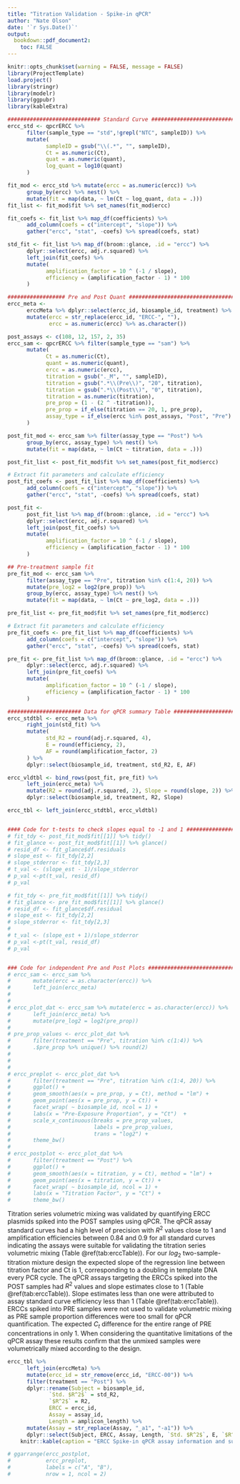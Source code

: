 ```yaml
---
title: "Titration Validation - Spike-in qPCR"
author: "Nate Olson"
date: '`r Sys.Date()`'
output:
  bookdown::pdf_document2:
    toc: FALSE
---
```


```r
knitr::opts_chunk$set(warning = FALSE, message = FALSE)
library(ProjectTemplate)
load.project()
library(stringr)
library(modelr)
library(ggpubr)
library(kableExtra)
```


```r
############################# Standard Curve ###################################
ercc_std <- qpcrERCC %>%
      filter(sample_type == "std",!grepl("NTC", sampleID)) %>%
      mutate(
            sampleID = gsub("\\(.*", "", sampleID),
            Ct = as.numeric(Ct),
            quat = as.numeric(quant),
            log_quant = log10(quant)
      )

fit_mod <- ercc_std %>% mutate(ercc = as.numeric(ercc)) %>%
      group_by(ercc) %>% nest() %>%
      mutate(fit = map(data, ~ lm(Ct ~ log_quant, data = .)))
fit_list <- fit_mod$fit %>% set_names(fit_mod$ercc)

fit_coefs <- fit_list %>% map_df(coefficients) %>%
      add_column(coefs = c("intercept", "slope")) %>%
      gather("ercc", "stat", -coefs) %>% spread(coefs, stat)

std_fit <- fit_list %>% map_df(broom::glance, .id = "ercc") %>%
      dplyr::select(ercc, adj.r.squared) %>%
      left_join(fit_coefs) %>%
      mutate(
            amplification_factor = 10 ^ (-1 / slope),
            efficiency = (amplification_factor - 1) * 100
      )

################## Pre and Post Quant #########################################
ercc_meta <-
      erccMeta %>% dplyr::select(ercc_id, biosample_id, treatment) %>%
      mutate(ercc = str_replace(ercc_id, "ERCC-", ""),
             ercc = as.numeric(ercc) %>% as.character())

post_assays <- c(108, 12, 157, 2, 35)
ercc_sam <- qpcrERCC %>% filter(sample_type == "sam") %>%
      mutate(
            Ct = as.numeric(Ct),
            quant = as.numeric(quant),
            ercc = as.numeric(ercc),
            titration = gsub("._M", "", sampleID),
            titration = gsub(".*\\(Pre\\)", "20", titration),
            titration = gsub(".*\\(Post\\)", "0", titration),
            titration = as.numeric(titration),
            pre_prop = (1 - (2 ^ -titration)),
            pre_prop = if_else(titration == 20, 1, pre_prop),
            assay_type = if_else(ercc %in% post_assays, "Post", "Pre")
      )

post_fit_mod <- ercc_sam %>% filter(assay_type == "Post") %>%
      group_by(ercc, assay_type) %>% nest() %>%
      mutate(fit = map(data, ~ lm(Ct ~ titration, data = .)))

post_fit_list <- post_fit_mod$fit %>% set_names(post_fit_mod$ercc)

# Extract fit parameters and calculate efficiency
post_fit_coefs <- post_fit_list %>% map_df(coefficients) %>%
      add_column(coefs = c("intercept", "slope")) %>%
      gather("ercc", "stat", -coefs) %>% spread(coefs, stat)

post_fit <-
      post_fit_list %>% map_df(broom::glance, .id = "ercc") %>%
      dplyr::select(ercc, adj.r.squared) %>%
      left_join(post_fit_coefs) %>%
      mutate(
            amplification_factor = 10 ^ (-1 / slope),
            efficiency = (amplification_factor - 1) * 100
      )

## Pre-treatment sample fit
pre_fit_mod <- ercc_sam %>%
      filter(assay_type == "Pre", titration %in% c(1:4, 20)) %>%
      mutate(pre_log2 = log2(pre_prop)) %>%
      group_by(ercc, assay_type) %>% nest() %>%
      mutate(fit = map(data, ~ lm(Ct ~ pre_log2, data = .)))

pre_fit_list <- pre_fit_mod$fit %>% set_names(pre_fit_mod$ercc)

# Extract fit parameters and calculate efficiency
pre_fit_coefs <- pre_fit_list %>% map_df(coefficients) %>%
      add_column(coefs = c("intercept", "slope")) %>%
      gather("ercc", "stat", -coefs) %>% spread(coefs, stat)

pre_fit <- pre_fit_list %>% map_df(broom::glance, .id = "ercc") %>%
      dplyr::select(ercc, adj.r.squared) %>%
      left_join(pre_fit_coefs) %>%
      mutate(
            amplification_factor = 10 ^ (-1 / slope),
            efficiency = (amplification_factor - 1) * 100
      )

####################### Data for qPCR summary Table ############################
ercc_stdtbl <- ercc_meta %>%
      right_join(std_fit) %>%
      mutate(
            std_R2 = round(adj.r.squared, 4),
            E = round(efficiency, 2),
            AF = round(amplification_factor, 2)
      ) %>%
      dplyr::select(biosample_id, treatment, std_R2, E, AF)

ercc_vldtbl <- bind_rows(post_fit, pre_fit) %>%
      left_join(ercc_meta) %>%
      mutate(R2 = round(adj.r.squared, 2), Slope = round(slope, 2)) %>%
      dplyr::select(biosample_id, treatment, R2, Slope)

ercc_tbl <- left_join(ercc_stdtbl, ercc_vldtbl)


#### Code for t-tests to check slopes equal to -1 and 1 #######################
# fit_tdy <- post_fit_mod$fit[[1]] %>% tidy()
# fit_glance <- post_fit_mod$fit[[1]] %>% glance()
# resid_df <- fit_glance$df.residuals
# slope_est <- fit_tdy[2,2]
# slope_stderror <- fit_tdy[2,3]
# t_val <- (slope_est - 1)/slope_stderror
# p_val <-pt(t_val, resid_df)
# p_val

# fit_tdy <- pre_fit_mod$fit[[1]] %>% tidy()
# fit_glance <- pre_fit_mod$fit[[1]] %>% glance()
# resid_df <- fit_glance$df.residual
# slope_est <- fit_tdy[2,2]
# slope_stderror <- fit_tdy[2,3]
#
# t_val <- (slope_est + 1)/slope_stderror
# p_val <-pt(t_val, resid_df)
# p_val


### Code for independent Pre and Post Plots ###################################
# ercc_sam <- ercc_sam %>%
#       mutate(ercc = as.character(ercc)) %>%
#       left_join(ercc_meta)
#
#
# ercc_plot_dat <- ercc_sam %>% mutate(ercc = as.character(ercc)) %>%
#       left_join(ercc_meta) %>%
#       mutate(pre_log2 = log2(pre_prop))
#
# pre_prop_values <- ercc_plot_dat %>%
#       filter(treatment == "Pre", titration %in% c(1:4)) %>%
#       .$pre_prop %>% unique() %>% round(2)
#
#
#
# ercc_preplot <- ercc_plot_dat %>%
#       filter(treatment == "Pre", titration %in% c(1:4, 20)) %>%
#       ggplot() +
#       geom_smooth(aes(x = pre_prop, y = Ct), method = "lm") +
#       geom_point(aes(x = pre_prop, y = Ct)) +
#       facet_wrap( ~ biosample_id, ncol = 1) +
#       labs(x = "Pre-Exposure Proportion", y = "Ct")  +
#       scale_x_continuous(breaks = pre_prop_values,
#                          labels = pre_prop_values,
#                          trans = "log2") +
#       theme_bw()
#
# ercc_postplot <- ercc_plot_dat %>%
#       filter(treatment == "Post") %>%
#       ggplot() +
#       geom_smooth(aes(x = titration, y = Ct), method = "lm") +
#       geom_point(aes(x = titration, y = Ct)) +
#       facet_wrap( ~ biosample_id, ncol = 1) +
#       labs(x = "Titration Factor", y = "Ct") +
#       theme_bw()
```

Titration series volumetric mixing was validated by quantifying ERCC plasmids spiked into the POST samples using qPCR.
The qPCR assay standard curves had a high level of precision with $R^2$ values close to 1 and amplification efficiencies between 0.84 and 0.9 for all standard curves indicating the assays were suitable for validating the titration series volumetric mixing (Table \@ref(tab:erccTable)).
For our $log_2$ two-sample-titration mixture design the expected slope of the regression line between titration factor and Ct is 1, corresponding to a doubling in template DNA every PCR cycle.
The qPCR assays targeting the ERCCs spiked into the POST samples had $R^2$ values and slope estimates close to 1 (Table \@ref(tab:erccTable)).
Slope estimates less than one were attributed to assay standard curve efficiency less than 1 (Table \@ref(tab:erccTable)).
ERCCs spiked into PRE samples were not used to validate volumetric mixing as PRE sample proportion differences were too small for qPCR quantification.
The expected $C_t$ difference for the entire range of PRE concentrations in only 1.
When considering the quantitative limitations of the qPCR assay these results confirm that the unmixed samples were volumetrically mixed according to the design.



```r
ercc_tbl %>%
      left_join(erccMeta) %>%
      mutate(ercc_id = str_remove(ercc_id, "ERCC-00")) %>%
      filter(treatment == "Post") %>%
      dplyr::rename(Subject = biosample_id,
             `Std. $R^2$` = std_R2,
             `$R^2$` = R2,
             ERCC = ercc_id,
             Assay = assay_id,
             Length = amplicon_length) %>%
      mutate(Assay = str_replace(Assay, "_a1", "-a1")) %>%
      dplyr::select(Subject, ERCC, Assay, Length, `Std. $R^2$`, E, `$R^2$`, Slope) %>%
    knitr::kable(caption = "ERCC Spike-in qPCR assay information and summary statistics. ERCC is the ERCC identifier for the ERCC spike-in, Assay is TaqMan assay, and Length and GC are the size and GC content of the qPCR amplicon.  The Std. $R^2$ and Efficiency (E) statistics were computed for the standard curves. $R^2$ and slope for titration qPCR results for the titration series.", escape = FALSE,  booktabs = TRUE)
```

```r
# ggarrange(ercc_postplot,
#           ercc_preplot,
#           labels = c("A", "B"),
#           nrow = 1, ncol = 2)
```
